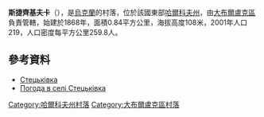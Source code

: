 {{coord|49|54|43|N|37|31|57|E|scale:100000_region:UA|display=title}}

'''斯捷齊基夫卡'''（{{lang-uk|Стецьківка}}），是[[烏克蘭|烏克蘭]]的村落，位於該國東部[[哈爾科夫州|哈爾科夫州]]，由[[大布爾盧克區|大布爾盧克區]]負責管轄，始建於1868年，面積0.84平方公里，海拔高度108米，2001年人口219，人口密度每平方公里259.8人。

==參考資料==
*[http://gska2.rada.gov.ua/pls/z7502/A005?rdat1=09.01.2009&rf7571=32649 Стецьківка]{{dead link|date=2018年3月 |bot=InternetArchiveBot |fix-attempted=yes }}
* [http://weather.in.ua/ua/har'kovskaja/25262 Погода в селі Стецьківка] {{Wayback|url=http://weather.in.ua/ua/har%27kovskaja/25262 |date=20210120130319 }}

{{DEFAULTSORT:Стецьківка}}
[[Category:哈爾科夫州村落|Category:哈爾科夫州村落]]
[[Category:大布爾盧克區村落|Category:大布爾盧克區村落]]


{{Kharkiv-geo-stub}}